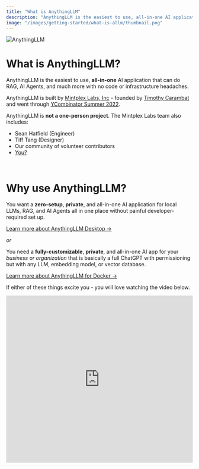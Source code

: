 ```yaml
---
title: "What is AnythingLLM"
description: "AnythingLLM is the easiest to use, all-in-one AI application that can do RAG, AI Agents, and much more with no code or infrastructure headaches."
image: "/images/getting-started/what-is-allm/thumbnail.png"
---
```



<Image
  src="/images/getting-started/what-is-allm/thumbnail.png" 
  height={1080} 
  width={1920} 
  quality={100}
  alt="AnythingLLM"
/>

# What is AnythingLLM?

AnythingLLM is the easiest to use, **all-in-one** AI application that can do RAG, AI Agents, and much more with no code or infrastructure headaches.

AnythingLLM is built by [Mintplex Labs, Inc](https://github.com/Mintplex-Labs) - founded by [Timothy Carambat](https://twitter.com/tcarambat) and went through [YCombinator Summer 2022](https://www.ycombinator.com/companies/mintplex-labs).


AnythingLLM is **not a one-person project**. The Mintplex Labs team also includes:
- Sean Hatfield (Engineer)
- Tiff Tang (Designer)
- Our community of volunteer contributors
- [You?](https://www.ycombinator.com/companies/mintplex-labs/jobs)

<br />

# Why use AnythingLLM?

You want a **zero-setup**, **private**, and all-in-one AI application for local LLMs, RAG, and AI Agents all in one place without painful developer-required set up.

[Learn more about AnythingLLM Desktop &rarr;](installation/desktop/macos)

_or_

You need a **fully-customizable**, **private**, and all-in-one AI app for your _business or organization_ that is basically a full ChatGPT with permissioning but with any LLM, embedding model, or vector database.

[Learn more about AnythingLLM for Docker &rarr;](installation/self-hosted/local-docker)


If either of these things excite you - you will love watching the video below.
<br />

<iframe 
 width="100%" 
 height="450" 
 src="https://www.youtube.com/embed/-Rs8-M-xBFI?si=IdsgmFwdJuouqeMd" 
 title="YouTube video player" 
 frameborder="0" 
 allow="accelerometer; autoplay; clipboard-write; encrypted-media; gyroscope; picture-in-picture; web-share" 
 referrerpolicy="strict-origin-when-cross-origin" 
 allowfullscreen>
</iframe>